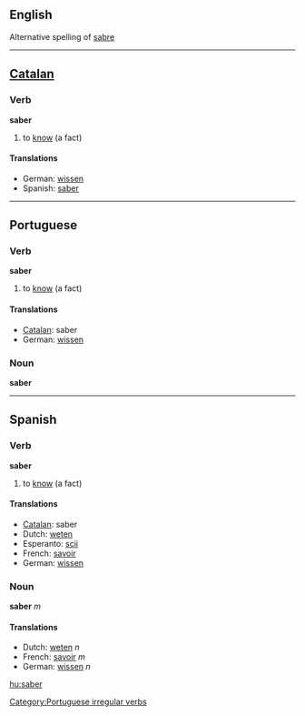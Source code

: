 ==English==
Alternative spelling of [[sabre]]
----
==[[Catalan]]==
===Verb===
'''saber'''

# to [[know]] (a fact)

====Translations====
*German: [[wissen]]
*Spanish: [[saber]]

----
==Portuguese==
===Verb===
'''saber'''

# to [[know]] (a fact)

====Translations====
*[[Catalan]]: saber
*German: [[wissen]]

===Noun===
'''saber'''

[[Category:Portuguese irregular verbs]]
----

==Spanish==
===Verb===
'''saber'''

# to [[know]] (a fact)

====Translations====
*[[Catalan]]: saber
*Dutch: [[weten]]
*Esperanto: [[scii]]
*French: [[savoir]]
*German: [[wissen]]

===Noun===
'''saber''' ''m''

====Translations====
*Dutch: [[weten]] ''n''
*French: [[savoir]] ''m''
*German: [[wissen]] ''n''

[[hu:saber]]